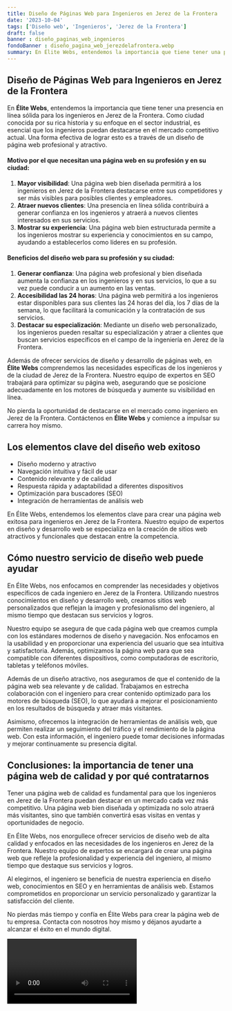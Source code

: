 ```yaml
---
title: Diseño de Páginas Web para Ingenieros en Jerez de la Frontera
date: '2023-10-04'
tags: ['Diseño web', 'Ingenieros', 'Jerez de la Frontera']
draft: false
banner : diseño_paginas_web_ingenieros
fondoBanner : diseño_pagina_web_jerezdelafrontera.webp
summary: En Élite Webs, entendemos la importancia que tiene tener una presencia en línea sólida para los ingenieros en Jerez de la Frontera. Como ciudad conocida por su rica historia y su enfoque en el sector industrial, es esencial que los ingenieros puedan destacarse en el mercado competitivo actual. Una forma efectiva de lograr esto es a través de un diseño de página web profesional y atractivo.
---
```


## Diseño de Páginas Web para Ingenieros en Jerez de la Frontera

En **Élite Webs**, entendemos la importancia que tiene tener una presencia en línea sólida para los ingenieros en Jerez de la Frontera. Como ciudad conocida por su rica historia y su enfoque en el sector industrial, es esencial que los ingenieros puedan destacarse en el mercado competitivo actual. Una forma efectiva de lograr esto es a través de un diseño de página web profesional y atractivo.

#### Motivo por el que necesitan una página web en su profesión y en su ciudad:

1. **Mayor visibilidad**: Una página web bien diseñada permitirá a los ingenieros en Jerez de la Frontera destacarse entre sus competidores y ser más visibles para posibles clientes y empleadores.
2. **Atraer nuevos clientes**: Una presencia en línea sólida contribuirá a generar confianza en los ingenieros y atraerá a nuevos clientes interesados en sus servicios.
3. **Mostrar su experiencia**: Una página web bien estructurada permite a los ingenieros mostrar su experiencia y conocimientos en su campo, ayudando a establecerlos como líderes en su profesión.

#### Beneficios del diseño web para su profesión y su ciudad:

1. **Generar confianza**: Una página web profesional y bien diseñada aumenta la confianza en los ingenieros y en sus servicios, lo que a su vez puede conducir a un aumento en las ventas.
2. **Accesibilidad las 24 horas**: Una página web permitirá a los ingenieros estar disponibles para sus clientes las 24 horas del día, los 7 días de la semana, lo que facilitará la comunicación y la contratación de sus servicios.
3. **Destacar su especialización**: Mediante un diseño web personalizado, los ingenieros pueden resaltar su especialización y atraer a clientes que buscan servicios específicos en el campo de la ingeniería en Jerez de la Frontera.

Además de ofrecer servicios de diseño y desarrollo de páginas web, en **Élite Webs** comprendemos las necesidades específicas de los ingenieros y de la ciudad de Jerez de la Frontera. Nuestro equipo de expertos en SEO trabajará para optimizar su página web, asegurando que se posicione adecuadamente en los motores de búsqueda y aumente su visibilidad en línea.

No pierda la oportunidad de destacarse en el mercado como ingeniero en Jerez de la Frontera. Contáctenos en **Élite Webs** y comience a impulsar su carrera hoy mismo.

<GifSeo />

<Cta />

## Los elementos clave del diseño web exitoso

- Diseño moderno y atractivo
- Navegación intuitiva y fácil de usar
- Contenido relevante y de calidad
- Respuesta rápida y adaptabilidad a diferentes dispositivos
- Optimización para buscadores (SEO)
- Integración de herramientas de análisis web

En Élite Webs, entendemos los elementos clave para crear una página web exitosa para ingenieros en Jerez de la Frontera. Nuestro equipo de expertos en diseño y desarrollo web se especializa en la creación de sitios web atractivos y funcionales que destacan entre la competencia.

## Cómo nuestro servicio de diseño web puede ayudar

En Élite Webs, nos enfocamos en comprender las necesidades y objetivos específicos de cada ingeniero en Jerez de la Frontera. Utilizando nuestros conocimientos en diseño y desarrollo web, creamos sitios web personalizados que reflejan la imagen y profesionalismo del ingeniero, al mismo tiempo que destacan sus servicios y logros.

Nuestro equipo se asegura de que cada página web que creamos cumpla con los estándares modernos de diseño y navegación. Nos enfocamos en la usabilidad y en proporcionar una experiencia del usuario que sea intuitiva y satisfactoria. Además, optimizamos la página web para que sea compatible con diferentes dispositivos, como computadoras de escritorio, tabletas y teléfonos móviles.

Además de un diseño atractivo, nos aseguramos de que el contenido de la página web sea relevante y de calidad. Trabajamos en estrecha colaboración con el ingeniero para crear contenido optimizado para los motores de búsqueda (SEO), lo que ayudará a mejorar el posicionamiento en los resultados de búsqueda y atraer más visitantes.

Asimismo, ofrecemos la integración de herramientas de análisis web, que permiten realizar un seguimiento del tráfico y el rendimiento de la página web. Con esta información, el ingeniero puede tomar decisiones informadas y mejorar continuamente su presencia digital.

## Conclusiones: la importancia de tener una página web de calidad y por qué contratarnos

Tener una página web de calidad es fundamental para que los ingenieros en Jerez de la Frontera puedan destacar en un mercado cada vez más competitivo. Una página web bien diseñada y optimizada no solo atraerá más visitantes, sino que también convertirá esas visitas en ventas y oportunidades de negocio.

En Élite Webs, nos enorgullece ofrecer servicios de diseño web de alta calidad y enfocados en las necesidades de los ingenieros en Jerez de la Frontera. Nuestro equipo de expertos se encargará de crear una página web que refleje la profesionalidad y experiencia del ingeniero, al mismo tiempo que destaque sus servicios y logros.

Al elegirnos, el ingeniero se beneficia de nuestra experiencia en diseño web, conocimientos en SEO y en herramientas de análisis web. Estamos comprometidos en proporcionar un servicio personalizado y garantizar la satisfacción del cliente.

No pierdas más tiempo y confía en Élite Webs para crear la página web de tu empresa. Contacta con nosotros hoy mismo y déjanos ayudarte a alcanzar el éxito en el mundo digital.

<Video />

<CtaBot job='Ingenieros' city='Jerez de la Frontera'/>

<Gmaps query='Jerez de la Frontera+españa+maps' />